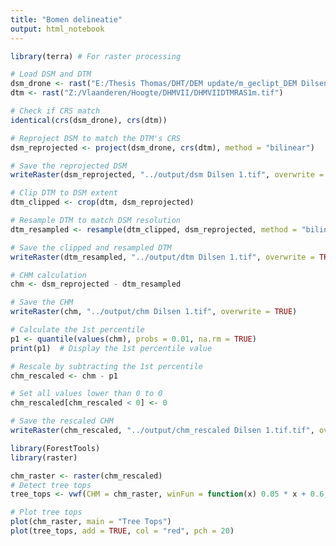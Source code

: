 ```yaml
---
title: "Bomen delineatie"
output: html_notebook
---
```

```r
library(terra) # For raster processing

# Load DSM and DTM
dsm_drone <- rast("E:/Thesis Thomas/DHT/DEM update/m_geclipt_DEM Dilsen 1.tif")
dtm <- rast("Z:/Vlaanderen/Hoogte/DHMVII/DHMVIIDTMRAS1m.tif")

# Check if CRS match
identical(crs(dsm_drone), crs(dtm))
```

```r
# Reproject DSM to match the DTM's CRS
dsm_reprojected <- project(dsm_drone, crs(dtm), method = "bilinear")

# Save the reprojected DSM
writeRaster(dsm_reprojected, "../output/dsm Dilsen 1.tif", overwrite = TRUE)
```

```r
# Clip DTM to DSM extent
dtm_clipped <- crop(dtm, dsm_reprojected)

# Resample DTM to match DSM resolution
dtm_resampled <- resample(dtm_clipped, dsm_reprojected, method = "bilinear")

# Save the clipped and resampled DTM
writeRaster(dtm_resampled, "../output/dtm Dilsen 1.tif", overwrite = TRUE)
```

```r
# CHM calculation
chm <- dsm_reprojected - dtm_resampled

# Save the CHM
writeRaster(chm, "../output/chm Dilsen 1.tif", overwrite = TRUE)
```

```r
# Calculate the 1st percentile
p1 <- quantile(values(chm), probs = 0.01, na.rm = TRUE)
print(p1)  # Display the 1st percentile value

# Rescale by subtracting the 1st percentile
chm_rescaled <- chm - p1

# Set all values lower than 0 to 0
chm_rescaled[chm_rescaled < 0] <- 0

# Save the rescaled CHM
writeRaster(chm_rescaled, "../output/chm_rescaled Dilsen 1.tif.tif", overwrite = TRUE)
```
```r
library(ForestTools)
library(raster)

chm_raster <- raster(chm_rescaled)
# Detect tree tops
tree_tops <- vwf(CHM = chm_raster, winFun = function(x) 0.05 * x + 0.6, minHeight = 2)

# Plot tree tops
plot(chm_raster, main = "Tree Tops")
plot(tree_tops, add = TRUE, col = "red", pch = 20)

```

